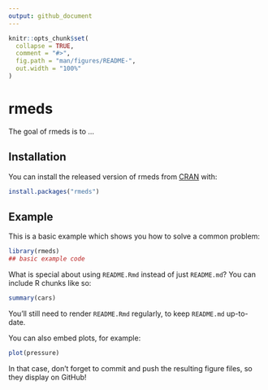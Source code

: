 ```yaml
---
output: github_document
---
```


<!-- README.md is generated from README.Rmd. Please edit that file -->

```r
knitr::opts_chunk$set(
  collapse = TRUE,
  comment = "#>",
  fig.path = "man/figures/README-",
  out.width = "100%"
)
```

# rmeds

<!-- badges: start -->
<!-- badges: end -->

The goal of rmeds is to ...

## Installation

You can install the released version of rmeds from [CRAN](https://CRAN.R-project.org) with:

``` r
install.packages("rmeds")
```

## Example

This is a basic example which shows you how to solve a common problem:

```r
library(rmeds)
## basic example code
```

What is special about using `README.Rmd` instead of just `README.md`? You can include R chunks like so:

```r
summary(cars)
```

You'll still need to render `README.Rmd` regularly, to keep `README.md` up-to-date.

You can also embed plots, for example:

```r
plot(pressure)
```

In that case, don't forget to commit and push the resulting figure files, so they display on GitHub!
